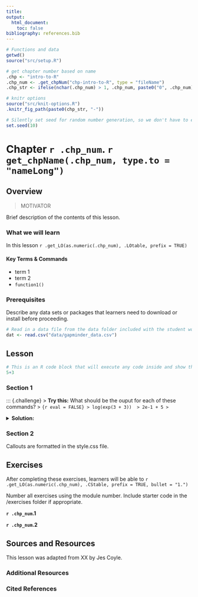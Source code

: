 ```yaml
---
title:  
output:
  html_document:
    toc: false
bibliography: references.bib
---
```



```r
# Functions and data
getwd()
source("src/setup.R")

# get chapter number based on name
.chp <- "intro-to-R"
.chp_num <- .get_chpNum("chp-intro-to-R", type = "fileName")
.chp_str <- ifelse(nchar(.chp_num) > 1, .chp_num, paste0("0", .chp_num))

# knitr options
source("src/knit-options.R")
.knitr_fig_path(paste0(chp_str, "-"))

# Silently set seed for random number generation, so we don't have to explain it
set.seed(10)
```

# Chapter `r .chp_num`. `r get_chpName(.chp_num, type.to = "nameLong")` {.tabset}

## Overview 

> MOTIVATOR

Brief description of the contents of this lesson. 

### What we will learn



In this lesson 
`r .get_LO(as.numeric(.chp_num), .LOtable, prefix = TRUE)`

#### Key Terms & Commands

* term 1
* term 2
* `function1()`


### Prerequisites

Describe any data sets or packages that learners need to download or install before proceeding.

```r
# Read in a data file from the data folder included with the student workbook
dat <- read.csv("data/gapminder_data.csv")
```


## Lesson


```r
# This is an R code block that will execute any code inside and show the results.
5+3

```


### Section 1


::: {.challenge}
> **Try this:** What should be the ouput for each of these commands?
> ```{r eval = FALSE}
> log(exp(3 + 3)) 
> 2e-1 + 5
> ```

<details><summary>**Solution:**</summary>
::: {.solution}
> ```{r echo = FALSE}
> log(exp(3 + 3)) 
> 2e-1 + 5
> ```
:::```
</details>
:::

### Section 2

Callouts are formatted in the style.css file.

:::{.callout-trick}

:::


:::{.callout-tip}

:::

:::{.callout-important}

:::

## Exercises

After completing these exercises, learners will be able to 
`r .get_LO(as.numeric(.chp_num), .CStable, prefix = TRUE, bullet = "1.")`


Number all exercises using the module number. Include starter code in the /exercises folder if appropriate.

**`r .chp_num`.1** 

**`r .chp_num`.2** 



## Sources and Resources

This lesson was adapted from XX by Jes Coyle.

### Additional Resources

### Cited References

::: {#refs}
:::

